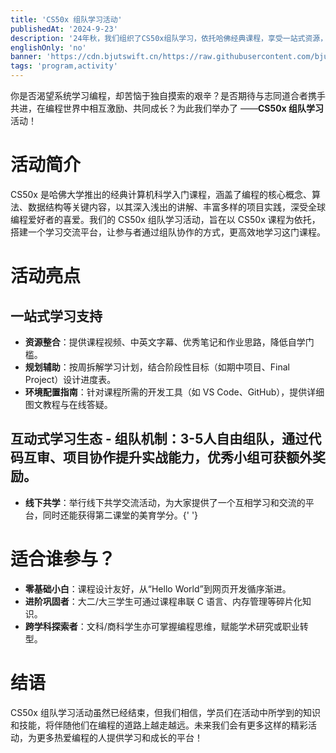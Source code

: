 ```yaml
---
title: 'CS50x 组队学习活动'
publishedAt: '2024-9-23'
description: '24年秋，我们组织了CS50x组队学习，依托哈佛经典课程，享受一站式资源，围绕该课程组织学习小组，提供资源整合与进度规划，面相零基础至进阶的计算机领域学习者参与。'
englishOnly: 'no'
banner: 'https://cdn.bjutswift.cn/https://raw.githubusercontent.com/bjut-swift/swift-image-hosting/main/swift-nest/blog/2024-cs50x/cs50x%20banner.jpg'
tags: 'program,activity'
---
```


你是否渴望系统学习编程，却苦恼于独自摸索的艰辛？是否期待与志同道合者携手共进，在编程世界中相互激励、共同成长？为此我们举办了 ——**CS50x 组队学习**活动！

# 活动简介

CS50x 是哈佛大学推出的经典计算机科学入门课程，涵盖了编程的核心概念、算法、数据结构等关键内容，以其深入浅出的讲解、丰富多样的项目实践，深受全球编程爱好者的喜爱。我们的 CS50x 组队学习活动，旨在以 CS50x 课程为依托，搭建一个学习交流平台，让参与者通过组队协作的方式，更高效地学习这门课程。

# 活动亮点

## 一站式学习支持

- **资源整合**：提供课程视频、中英文字幕、优秀笔记和作业思路，降低自学门槛。
- **规划辅助**：按周拆解学习计划，结合阶段性目标（如期中项目、Final Project）设计进度表。
- **环境配置指南**：针对课程所需的开发工具（如 VS Code、GitHub），提供详细图文教程与在线答疑。

<NextImage
  src='https://cdn.bjutswift.cn/https://raw.githubusercontent.com/bjut-swift/swift-image-hosting/main/swift-nest/blog/2024-cs50x/cs50x%20image.png'
  alt='规划辅助'
  width={800}
  height={394}
  useSkeleton
  className='object-fit-contain my-4 w-full rounded-lg shadow-lg'
/>
## 互动式学习生态 - **组队机制**：3-5人自由组队，通过代码互审、项目协作提升实战能力，优秀小组可获额外奖励。
- **线下共学**：举行线下共学交流活动，为大家提供了一个互相学习和交流的平台，同时还能获得第二课堂的美育学分。{' '}

# 适合谁参与？

- **零基础小白**：课程设计友好，从“Hello World”到网页开发循序渐进。
- **进阶巩固者**：大二/大三学生可通过课程串联 C 语言、内存管理等碎片化知识。
- **跨学科探索者**：文科/商科学生亦可掌握编程思维，赋能学术研究或职业转型。

# 结语

CS50x 组队学习活动虽然已经结束，但我们相信，学员们在活动中所学到的知识和技能，将伴随他们在编程的道路上越走越远。未来我们会有更多这样的精彩活动，为更多热爱编程的人提供学习和成长的平台！
